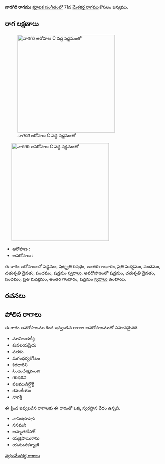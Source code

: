 {{Infobox ragam
	| name          	= నాగగిరి
	| synonym	    	= 
	| mela          	= 
	| chakra        	= 
	| janaka        	= 
	| type          	= షడవ-ఔడవ
	| arohanam      	= {{svaraC|S|R3|G3|M2|P|D2|P|S'}} 
	| avarohanam    	= {{svaraC|S'|D2|P|M2|G3|S}}
	| jeeva         	=
	| chhaya        	=
	| nyasa         	=
	| vishesha      	= 
	| equivalent  		= 
}}
{{కర్ణాటక సంగీత రాగాలు}}
'''నాగగిరి రాగము''' [[కర్ణాటక సంగీతం]]లో 71వ [[మేళకర్త రాగము]] కొసలం జన్యము. 


==రాగ లక్షణాలు==
[[Image:nagagiri_ar_kb2wiki.png|thumb|right|316px|''నాగగిరి'' ఆరోహణ C వద్ద షడ్జమంతో]]
	[[Image:nagagiri_av_kb2wiki.png|thumb|right|316px|''నాగగిరి'' అవరోహణ C వద్ద షడ్జమంతో]]

* ఆరోహణ : {{svaraC|S|R3|G3|M2|P|D2|P|S'}} 
* అవరోహణ : {{svaraC|S'|D2|P|M2|G3|S}}

ఈ రాగం ఆరోహణంలో షడ్జమం, షట్శృతి రిషభం, అంతర గాంధారం, ప్రతి మధ్యమం, పంచమం, చతుశృతి దైవతం, పంచమం, షడ్జమం [[స్వరాలు]], అవరోహణంలో షడ్జమం, చతుశృతి దైవతం, పంచమం, ప్రతి మధ్యమం, అంతర గాంధారం, షడ్జమం [[స్వరాలు]] ఉంటాయి.

==రచనలు==



==పోలిన రాగాలు==
ఈ రాగం అవరోహణము కింద ఇవ్వబడిన రాగాల అవరోహణముతో సమానమైనది.
* మావిజయకీర్తి
* కువలయప్రియ
* పతకం
* మగంధర్వకోకిలం
* కిరధారిని
*  సింధుదేశ్యమలవి
* గిరిధరిని
* పజముడిర్షోలై
* రమణీయం
* నాగశ్రీ

ఈ క్రింద ఇవ్వబడిన రాగాలకు ఈ రాగంతో ఒక్క స్వరస్థాన భేదం ఉన్నది.
* నాసికభూషాని
* నసమని
* అమృతబేహాగ్
* యజ్హిషాయిరాసు
* యమునకళ్యాణి



[[వర్గం:మేళకర్త రాగాలు]]